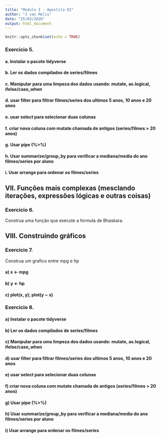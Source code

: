 ```yaml
---
title: "Modulo I - Apostila 02"
author: "J van Melis"
date: "25/03/2020"
output: html_document
---
```


```r
knitr::opts_chunk$set(echo = TRUE)
```



### Exercicio 5. 

#### a. Instalar o pacote tidyverse

#### b. Ler os dados compilados de series/filmes

#### c. Manipular para uma limpeza dos dados usando: mutate, as.logical, ifelse/case_when

#### d. usar filter para filtrar filmes/series dos ultimos 5 anos, 10 anos e 20 anos

#### e. usar select para selecionar duas colunas

#### f. criar nova coluna com mutate chamada de antigos (series/filmes > 20 anos)

#### g. Usar pipe (%>%)

#### h. Usar summarize/group_by para verificar a mediana/media do ano filmes/series por aluno

#### i. Usar arrange para ordenar os filmes/series

## VII. Funções mais complexas (mesclando iterações, expressões lógicas e outras coisas)




### Exercicio 6.

Construa uma função que execute a formula de Bhaskara.


## VIII. Construindo gráficos

### Exercicio 7.

Construa um grafico entre mpg e hp

#### a) x <- mpg

#### b) y <- hp

#### c) plot(x, y); plot(y ~ x)

### Exercicio 8. 

#### a) Instalar o pacote tidyverse
#### b) Ler os dados compilados de series/filmes
#### c) Manipular para uma limpeza dos dados usando: mutate, as.logical, ifelse/case_when
#### d) usar filter para filtrar filmes/series dos ultimos 5 anos, 10 anos e 20 anos
#### e) usar select para selecionar duas colunas
#### f) criar nova coluna com mutate chamada de antigos (series/filmes > 20 anos)
#### g) Usar pipe (%>%)
#### h) Usar summarize/group_by para verificar a mediana/media do ano filmes/series por aluno
#### i) Usar arrange para ordenar os filmes/series


